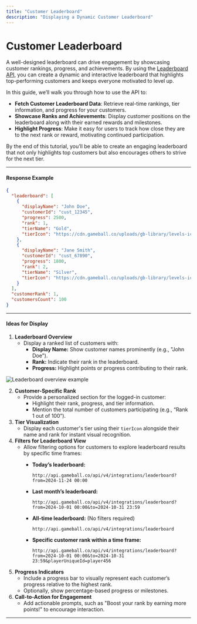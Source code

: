 ```yaml
---
title: "Customer Leaderboard"
description: "Displaying a Dynamic Customer Leaderboard"
---
```


# Customer Leaderboard

A well-designed leaderboard can drive engagement by showcasing customer rankings, progress, and achievements. By using the [Leaderboard API](../../rest-api/leaderboard), you can create a dynamic and interactive leaderboard that highlights top-performing customers and keeps everyone motivated to level up.

In this guide, we’ll walk you through how to use the API to:

- **Fetch Customer Leaderboard Data**: Retrieve real-time rankings, tier information, and progress for your customers.
- **Showcase Ranks and Achievements**: Display customer positions on the leaderboard along with their earned rewards and milestones.
- **Highlight Progress**: Make it easy for users to track how close they are to the next rank or reward, motivating continued participation.

By the end of this tutorial, you’ll be able to create an engaging leaderboard that not only highlights top customers but also encourages others to strive for the next tier.

***

#### **Response Example**

```json
{
  "leaderboard": [
    {
      "displayName": "John Doe",
      "customerId": "cust_12345",
      "progress": 2500,
      "rank": 1,
      "tierName": "Gold",
      "tierIcon": "https://cdn.gameball.co/uploads/gb-library/levels-icons/level-a1.webp"
    },
    {
      "displayName": "Jane Smith",
      "customerId": "cust_67890",
      "progress": 1800,
      "rank": 2,
      "tierName": "Silver",
      "tierIcon": "https://cdn.gameball.co/uploads/gb-library/levels-icons/level-a2.webp"
    }
  ],
  "customerRank": 1,
  "customersCount": 100
}
```

***

#### **Ideas for Display**

1. **Leaderboard Overview**
   - Display a ranked list of customers with:
     - **Display Name:** Show customer names prominently (e.g., "John Doe").
     - **Rank:** Indicate their rank in the leaderboard.
     - **Progress:** Highlight points or progress contributing to their rank.

<Frame>
<img src="https://lh4.googleusercontent.com/0F5YwHdv0MTDyJtmalyFYca38pjMAWR6BOVn6vAI1dYCFXC1qWTI03_UPdrac330ADBP00PDdGdaGowcO8MSu9fGYdIPEfkCZ-ag3iR53RXrITRNEr0R7qVvGpe6SMWak35kb8My=s0" alt="Leaderboard overview example" />
</Frame>

2. **Customer-Specific Rank**
   - Provide a personalized section for the logged-in customer:
     - Highlight their rank, progress, and tier information.
     - Mention the total number of customers participating (e.g., “Rank 1 out of 100”).
3. **Tier Visualization**
   - Display each customer's tier using their `tierIcon` alongside their name and rank for instant visual recognition.
4. **Filters for Leaderboard View**
   - Allow filtering options for customers to explore leaderboard results by specific time frames:
     - **Today’s leaderboard:**

       ```http
       http://api.gameball.co/api/v4/integrations/leaderboard?from=2024-11-24 00:00
       ```
     - **Last month’s leaderboard:**

       ```http
       http://api.gameball.co/api/v4/integrations/leaderboard?from=2024-10-01 00:00&to=2024-10-31 23:59
       ```
     - **All-time leaderboard:** (No filters required)

       ```http
       http://api.gameball.co/api/v4/integrations/leaderboard
       ```
     - **Specific customer rank within a time frame:**

       ```http
       http://api.gameball.co/api/v4/integrations/leaderboard?from=2024-10-01 00:00&to=2024-10-31 23:59&playerUniqueId=player456
       ```
5. **Progress Indicators**
   - Include a progress bar to visually represent each customer’s progress relative to the highest rank.
   - Optionally, show percentage-based progress or milestones.
6. **Call-to-Action for Engagement**
   - Add actionable prompts, such as "Boost your rank by earning more points!" to encourage interaction.

***

